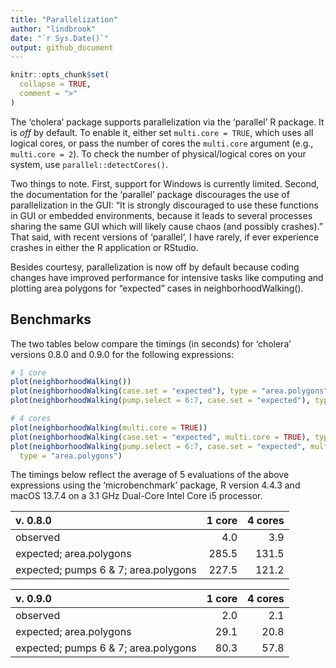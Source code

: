 ```yaml
---
title: "Parallelization"
author: "lindbrook"
date: "`r Sys.Date()`"
output: github_document
---
```


```r
knitr::opts_chunk$set(
  collapse = TRUE,
  comment = ">"
)
```

The 'cholera' package supports parallelization via the 'parallel' R package. It is _off_ by default. To enable it, either set `multi.core = TRUE`, which uses all logical cores, or pass the number of cores the `multi.core` argument (e.g., `multi.core = 2`). To check the number of physical/logical cores on your system, use `parallel::detectCores()`. 

Two things to note. First, support for Windows is currently limited. Second, the documentation for the 'parallel' package discourages the use of parallelization in the GUI: "It is strongly discouraged to use these functions in GUI or embedded environments, because it leads to several processes sharing the same GUI which will likely cause chaos (and possibly crashes)." That said, with recent versions of 'parallel', I have rarely, if ever experience crashes in either the R application or RStudio.

Besides courtesy, parallelization is now off by default because coding changes have improved performance for intensive tasks like computing and plotting area polygons for "expected" cases in neighborhoodWalking().

## Benchmarks

The two tables below compare the timings (in seconds) for 'cholera' versions 0.8.0 and 0.9.0 for the following expressions:

```r
# 1 core
plot(neighborhoodWalking())
plot(neighborhoodWalking(case.set = "expected"), type = "area.polygons")
plot(neighborhoodWalking(pump.select = 6:7, case.set = "expected"), type = "area.polygons")
```

```r
# 4 cores
plot(neighborhoodWalking(multi.core = TRUE))
plot(neighborhoodWalking(case.set = "expected", multi.core = TRUE), type = "area.polygons")
plot(neighborhoodWalking(pump.select = 6:7, case.set = "expected", multi.core = TRUE), 
  type = "area.polygons")
```

The timings below reflect the average of 5 evaluations of the above expressions using the 'microbenchmark' package, R version 4.4.3 and macOS 13.7.4 on a 3.1 GHz Dual-Core Intel Core i5 processor.

| v. 0.8.0 | 1 core | 4 cores |
:------------- | -------------: | -------------:
observed | 4.0 | 3.9
expected; area.polygons | 285.5 | 131.5
expected; pumps 6 & 7; area.polygons | 227.5 | 121.2 

| v. 0.9.0 | 1 core | 4 cores |
:------------- | -------------: | -------------:
observed | 2.0 | 2.1
expected; area.polygons | 29.1 | 20.8
expected; pumps 6 & 7; area.polygons | 80.3 | 57.8 
